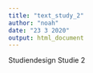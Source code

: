 ```yaml
---
title: "text_study_2"
author: "noah"
date: "23 3 2020"
output: html_document
---
```

Studiendesign Studie 2